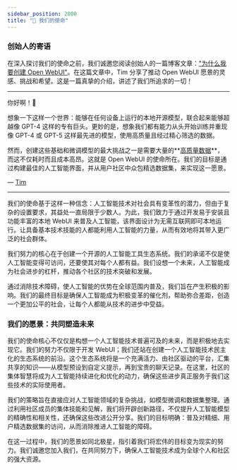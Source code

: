 ```yaml
---
sidebar_position: 2000
title: "🎯 我们的使命"
---
```



<TopBanners />

### 创始人的寄语  

在深入探讨我们的使命之前，我们诚邀您阅读创始人的一篇博客文章：["为什么我要创建 Open WebUI"](https://jryng.com/thoughts/why-open-webui)。在这篇文章中，Tim 分享了推动 Open WebUI 愿景的灵感、挑战和希望。这是一篇真挚的介绍，讲述了我们所追求的一切！

---

你好啊！👋

想象一下这样一个世界：能够在任何设备上运行的本地开源模型，联合起来能够超越像 GPT-4 这样的专有巨头。更妙的是，想象我们都有能力从头开始训练并重现像 GPT-4 或 GPT-5 这样最先进的模型，使用高质量且经过精心筛选的数据。

然而，创建这些基础和微调模型的最大挑战之一是需要大量的**[高质量数据](https://arxiv.org/abs/2305.11206)**，而这不仅耗时而且成本高昂。这就是 Open WebUI 的使命所在。我们的目标是通过构建最佳的人工智能界面，并从用户社区中众包精选数据集，来实现这一愿景。

— [Tim](https://github.com/tjbck)

---

我们的使命基于这样一种信念：人工智能技术对社会具有变革性的潜力，但由于复杂的设置要求，其益处一直局限于少数人。为此，我们致力于通过开发易于安装且功能丰富的本地 WebUI 来普及人工智能，该界面设计为无需互联网即可本地运行。让具备基本技术技能的人都能利用人工智能的力量，从而有效地将其带入更广泛的社会群体。

我们努力的核心在于创建一个开源的人工智能工具生态系统。我们的承诺不仅是使人工智能变得可访问，还要使其对每个人都有益。我们设想一个未来，人工智能成为社会进步的杠杆，推动各个社区的技术突破和发展。

通过消除技术障碍，使人工智能的优势在全球范围内普及，我们旨在产生积极的影响。我们的最终目标是确保人工智能成为积极变革的催化剂，帮助弥合差距，创造一个更加公平的社会，让每个人都能从技术的进步中受益。

### 我们的愿景：共同塑造未来

我们的使命核心不仅仅是构想一个人工智能技术普遍可及的未来，而是积极地去实现它。我们的努力不仅限于开发 WebUI；我们还站在创建一个人工智能技术民主化的生态系统的前沿。这个生态系统将是一个充满活力、由社区驱动的平台，汇集共享的知识——从模型预设到自定义提示，再到宝贵的聊天记录。在这里，社区的集体智慧将成为人工智能持续进化和优化的动力，确保这些进步真正服务于我们这些技术的实际使用者。

我们的策略旨在直接应对人工智能领域的复杂挑战，如模型微调和数据集整理。通过利用社区成员的集体技能和见解，我们将开辟创新路径，不仅提升人工智能模型的精确性和相关性，还确保这些改进公开分享。我们的目标明确：普及对精细、用户精选数据集的访问，从而消除推进人工智能的障碍。

在这一过程中，我们的愿景如同北极星，指引着我们将宏伟的目标变为现实的努力。我们诚邀您加入我们，在共同努力下，确保人工智能技术成为全球个人和社区的强大资源。

